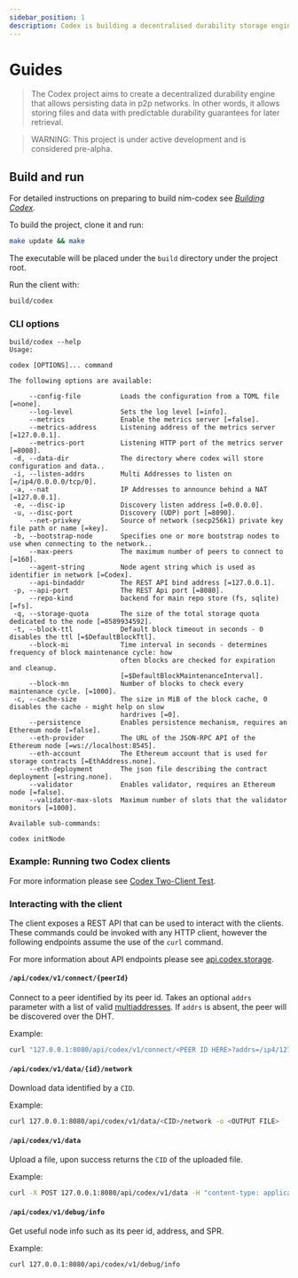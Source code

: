```yaml
---
sidebar_position: 1
description: Codex is building a decentralised durability storage engine
---
```




# Guides

> The Codex project aims to create a decentralized durability engine that allows persisting data in p2p networks. In other words, it allows storing files and data with predictable durability guarantees for later retrieval.

> WARNING: This project is under active development and is considered pre-alpha.

<Badge className="badge-margin" href="https://opensource.org/licenses/Apache-2.0" imgSrc="https://img.shields.io/badge/License-Apache%202.0-blue.svg" imgAlt="License: Apache"/>

<Badge className="badge-margin" href="https://opensource.org/licenses/MIT" imgSrc="https://img.shields.io/badge/License-MIT-blue.svg" imgAlt="License: MIT"/>

<Badge className="badge-margin" href="https://img.shields.io/badge/stability-experimental-orange.svg" imgSrc="https://img.shields.io/badge/stability-experimental-orange.svg" imgAlt="Stability: experimental"/>

<Badge className="badge-margin" href="https://github.com/codex-storage/nim-codex/actions/workflows/ci.yml?query=branch%3Amaster" imgSrc="https://github.com/codex-storage/nim-codex/actions/workflows/ci.yml/badge.svg?branch=master" imgAlt="CI"/>

<Badge className="badge-margin" href="https://codecov.io/gh/codex-storage/nim-codex" imgSrc="https://codecov.io/gh/codex-storage/nim-codex/branch/master/graph/badge.svg?token=XFmCyPSNzW" imgAlt="Codecov"/>

<Badge className="badge-margin" href="https://discord.gg/codex-storage" imgSrc="https://img.shields.io/discord/895609329053474826" imgAlt="Discord" />


## Build and run

For detailed instructions on preparing to build nim-codex see [*Building Codex*](https://github.com/codex-storage/nim-codex/blob/master/BUILDING.md).

To build the project, clone it and run:
```bash
make update && make
```

The executable will be placed under the `build` directory under the project root.

Run the client with:
```bash
build/codex
```


### CLI options

```
build/codex --help
Usage:

codex [OPTIONS]... command

The following options are available:

     --config-file          Loads the configuration from a TOML file [=none].
     --log-level            Sets the log level [=info].
     --metrics              Enable the metrics server [=false].
     --metrics-address      Listening address of the metrics server [=127.0.0.1].
     --metrics-port         Listening HTTP port of the metrics server [=8008].
 -d, --data-dir             The directory where codex will store configuration and data..
 -i, --listen-addrs         Multi Addresses to listen on [=/ip4/0.0.0.0/tcp/0].
 -a, --nat                  IP Addresses to announce behind a NAT [=127.0.0.1].
 -e, --disc-ip              Discovery listen address [=0.0.0.0].
 -u, --disc-port            Discovery (UDP) port [=8090].
     --net-privkey          Source of network (secp256k1) private key file path or name [=key].
 -b, --bootstrap-node       Specifies one or more bootstrap nodes to use when connecting to the network..
     --max-peers            The maximum number of peers to connect to [=160].
     --agent-string         Node agent string which is used as identifier in network [=Codex].
     --api-bindaddr         The REST API bind address [=127.0.0.1].
 -p, --api-port             The REST Api port [=8080].
     --repo-kind            backend for main repo store (fs, sqlite) [=fs].
 -q, --storage-quota        The size of the total storage quota dedicated to the node [=8589934592].
 -t, --block-ttl            Default block timeout in seconds - 0 disables the ttl [=$DefaultBlockTtl].
     --block-mi             Time interval in seconds - determines frequency of block maintenance cycle: how
                            often blocks are checked for expiration and cleanup.
                            [=$DefaultBlockMaintenanceInterval].
     --block-mn             Number of blocks to check every maintenance cycle. [=1000].
 -c, --cache-size           The size in MiB of the block cache, 0 disables the cache - might help on slow
                            hardrives [=0].
     --persistence          Enables persistence mechanism, requires an Ethereum node [=false].
     --eth-provider         The URL of the JSON-RPC API of the Ethereum node [=ws://localhost:8545].
     --eth-account          The Ethereum account that is used for storage contracts [=EthAddress.none].
     --eth-deployment       The json file describing the contract deployment [=string.none].
     --validator            Enables validator, requires an Ethereum node [=false].
     --validator-max-slots  Maximum number of slots that the validator monitors [=1000].

Available sub-commands:

codex initNode
```


### Example: Running two Codex clients

 For more information please see [Codex Two-Client Test](https://github.com/codex-storage/nim-codex/blob/master/docs/TWOCLIENTTEST.md).


### Interacting with the client

 The client exposes a REST API that can be used to interact with the clients. These commands could be invoked with any HTTP client, however the following endpoints assume the use of the `curl` command.

 For more information about API endpoints please see [api.codex.storage](https://api.codex.storage/).


#### `/api/codex/v1/connect/{peerId}`

Connect to a peer identified by its peer id. Takes an optional `addrs` parameter with a list of valid [multiaddresses](https://multiformats.io/multiaddr/). If `addrs` is absent, the peer will be discovered over the DHT.

Example:
```bash
curl "127.0.0.1:8080/api/codex/v1/connect/<PEER ID HERE>?addrs=/ip4/127.0.0.1/tcp/8071"
```


#### `/api/codex/v1/data/{id}/network`
Download data identified by a `CID`.

Example:
```bash
curl 127.0.0.1:8080/api/codex/v1/data/<CID>/network -o <OUTPUT FILE>
```


#### `/api/codex/v1/data`

Upload a file, upon success returns the `CID` of the uploaded file.

Example:
```bash
curl -X POST 127.0.0.1:8080/api/codex/v1/data -H "content-type: application/octet-stream" -H "Expect: 100-continue" -T "<FILE PATH>"

```


#### `/api/codex/v1/debug/info`

Get useful node info such as its peer id, address, and SPR.

Example:
```bash
curl 127.0.0.1:8080/api/codex/v1/debug/info
```
